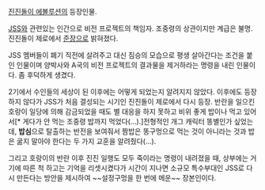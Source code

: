 [[진진돌이 에볼루션]]의 등장인물.

[[JSS]]와 관련있는 인간으로 비전 프로젝트의 책임자. 조중령의 상관이지만 계급은 불명. 진진돌이 제로에서 [[준장]]으로 밝혀졌다.

JSS 멤버들이 폐기 직전에 살려주고 대신 짐승의 모습으로 평생 살아간다는 조건을 붙인 인물이며 양박사와 A국의 비전 프로젝트의 결과물을 제거하라는 명령을 내린 인물이다. 좀 후덕하게 생겼다.

2기에서 수인들의 세상이 된 이후에는 어떻게 되었는지 알려지지 않았다. 이후에도 등장하지 않다가 JSS가 처음 결성되는 시기인 진진돌이 제로에서 다시 등장. 
반란을 일으킨 호랑이 일당에 의해 감금되었을 때도 별 대응을 하지 못하고 비위 좋게 밥이나 먹고 있어서[* 게다가 안 먹는 조중령 밥까지 먹었다(...).]전형적인 개그 캐릭터 똥별인가 싶었는데, '''밥심'''으로 탈출하는 반전을 보여줘서 짬밥은 똥구멍으로 먹는 것이 아니라는 것과 밥은 굶지 말아야 한다는 두 가지 교훈을 알려줬다(...).

그리고 호랑이의 반란 이후 진진 일행도 모두 죽이라는 명령이 내려졌을 때, 상부에는 거기에 따른 척 하고는 기억을 리셋시켰다가 시간이 지나면 소규모 특수부대인 JSS로 다시 만든다는 방안을 제시하여 ~~설정구멍을 한 번에 메운~~ 장본인이다.
